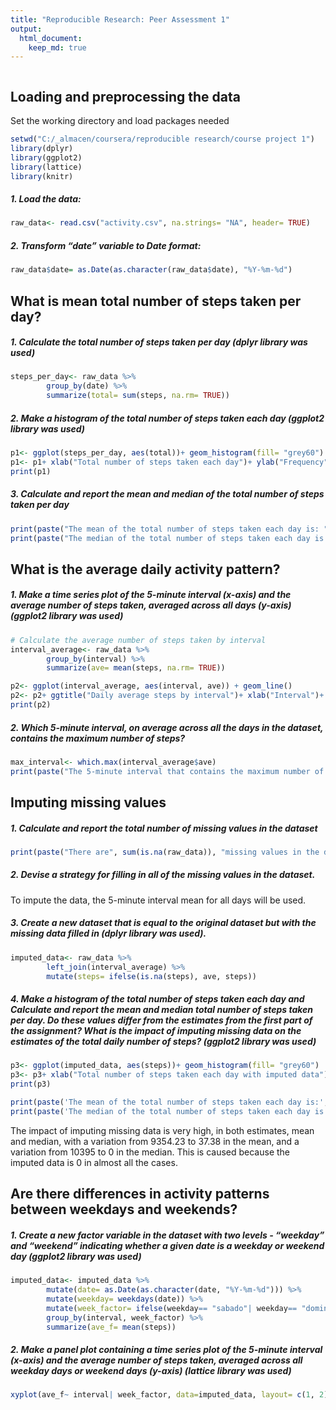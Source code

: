 ---
title: "Reproducible Research: Peer Assessment 1"
output: 
  html_document:
    keep_md: true
---
```{r, echo= TRUE}
```
## Loading and preprocessing the data
Set the working directory and load packages needed
```{r set, echo=TRUE, message=FALSE}
setwd("C:/_almacen/coursera/reproducible research/course project 1")
library(dplyr)
library(ggplot2)
library(lattice)
library(knitr)
```
##### 1. Load the data:
```{r load, echo= TRUE}
raw_data<- read.csv("activity.csv", na.strings= "NA", header= TRUE)
```
##### 2. Transform "date" variable to Date format:
```{r read, echo= TRUE}
raw_data$date= as.Date(as.character(raw_data$date), "%Y-%m-%d")
```

## What is mean total number of steps taken per day?
##### 1. Calculate the total number of steps taken per day (dplyr library was used)
```{r total, echo= TRUE, message= FALSE}
steps_per_day<- raw_data %>%
        group_by(date) %>% 
        summarize(total= sum(steps, na.rm= TRUE))
```
##### 2. Make a histogram of the total number of steps taken each day (ggplot2 library was used)
```{r plot1, echo= TRUE, message= FALSE}
p1<- ggplot(steps_per_day, aes(total))+ geom_histogram(fill= "grey60")
p1<- p1+ xlab("Total number of steps taken each day")+ ylab("Frequency")
print(p1)
```
##### 3. Calculate and report the mean and median of the total number of steps taken per day
```{r report1, echo= TRUE}
print(paste("The mean of the total number of steps taken each day is: ", round(mean(steps_per_day$total), 2)))
print(paste("The median of the total number of steps taken each day is: ", median(steps_per_day$total)))
```
## What is the average daily activity pattern?
##### 1. Make a time series plot of the 5-minute interval (x-axis) and the average number of steps taken, averaged across all days (y-axis) (ggplot2 library was used)
```{r plot2, echo= TRUE}
# Calculate the average number of steps taken by interval
interval_average<- raw_data %>%
        group_by(interval) %>% 
        summarize(ave= mean(steps, na.rm= TRUE))

p2<- ggplot(interval_average, aes(interval, ave)) + geom_line() 
p2<- p2+ ggtitle("Daily average steps by interval")+ xlab("Interval")+ ylab("Average steps taken")
print(p2)
```
##### 2. Which 5-minute interval, on average across all the days in the dataset, contains the maximum number of steps?
```{r report2, echo= TRUE}
max_interval<- which.max(interval_average$ave)
print(paste("The 5-minute interval that contains the maximum number of steps is ", interval_average[max_interval, 1]))
```
## Imputing missing values
##### 1. Calculate and report the total number of missing values in the dataset
```{r na, echo= TRUE}
print(paste("There are", sum(is.na(raw_data)), "missing values in the dataset"))
```
##### 2. Devise a strategy for filling in all of the missing values in the dataset.
To impute the data, the 5-minute interval mean for all days will be used.

##### 3. Create a new dataset that is equal to the original dataset but with the missing data filled in (dplyr library was used).
```{r imputed, echo= TRUE, echo= TRUE, message= FALSE}
imputed_data<- raw_data %>% 
        left_join(interval_average) %>%
        mutate(steps= ifelse(is.na(steps), ave, steps))
```
##### 4. Make a histogram of the total number of steps taken each day and Calculate and report the mean and median total number of steps taken per day. Do these values differ from the estimates from the first part of the assignment? What is the impact of imputing missing data on the estimates of the total daily number of steps? (ggplot2 library was used)
```{r plot3, echo= TRUE, message= FALSE}
p3<- ggplot(imputed_data, aes(steps))+ geom_histogram(fill= "grey60")
p3<- p3+ xlab("Total number of steps taken each day with imputed data")+ ylab("Frequency")
print(p3)

print(paste('The mean of the total number of steps taken each day is:', round(mean(imputed_data$steps), 2)))
print(paste('The median of the total number of steps taken each day is:', median(imputed_data$steps)))
```
The impact of imputing missing data is very high, in both estimates, mean and median, with a variation from 9354.23 to 37.38 in the mean, and a variation from 10395 to 0 in the median. This is caused because the imputed data is 0 in almost all the cases.

## Are there differences in activity patterns between weekdays and weekends?
##### 1. Create a new factor variable in the dataset with two levels - "weekday" and "weekend" indicating whether a given date is a weekday or weekend day (ggplot2 library was used)
```{r week_factor, echo= TRUE}
imputed_data<- imputed_data %>%
        mutate(date= as.Date(as.character(date, "%Y-%m-%d"))) %>%
        mutate(weekday= weekdays(date)) %>%
        mutate(week_factor= ifelse(weekday== "sabado"| weekday== "domingo", "weekend", "weekday")) %>%
        group_by(interval, week_factor) %>% 
        summarize(ave_f= mean(steps)) 
```
##### 2. Make a panel plot containing a time series plot of the 5-minute interval (x-axis) and the average number of steps taken, averaged across all weekday days or weekend days (y-axis) (lattice library was used)
```{r plot4, echo= TRUE}
xyplot(ave_f~ interval| week_factor, data=imputed_data, layout= c(1, 2), type= "l", ylab= "Number of steps")
```